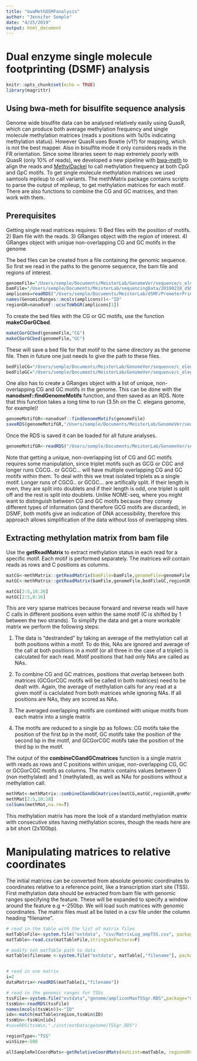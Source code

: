 ```yaml
---
title: "bwaMethDSMFanalysis"
author: "Jennifer Semple"
date: "4/25/2019"
output: html_document
---
```


# Dual enzyme single molecule footprinting (DSMF) analysis

```r
knitr::opts_chunk$set(echo = TRUE)
library(magrittr)
```

## Using bwa-meth for bisulfite sequence analysis

Genome wide bisulfite data can be analysed relatively easily using QuasR, which can produce both average methylation frequency and single molecule methylation matrices (reads x positions with 1s/0s indicating methylation status). However QuasR uses Bowtie (v1?) for mapping, which is not the best mapper. Also in bisulfite mode it only considers reads in the FR orientation. Since some libraries seem to map extremely poorly with QuasR (only 10% of reads), we developed a new pipeline with [bwa-meth](https://github.com/brentp/bwa-meth) to align the reads and [MethylDackel](https://github.com/dpryan79/MethylDackel) to call methylation frequency at both CpG and GpC motifs. To get single molecule methylation matrices we used samtools mpileup to call variants. The methMatrix package contains scripts to parse the output of mpileup, to get methylation matrices for each motif. There are also functions to combine the CG and GC matrices, and then work with them.

## Prerequisites

Getting single read matrices requires: 
1) Bed files with the position of motifs.
2) Bam file with the reads. 
3) GRanges object with the region of interest.
4) GRanges object with unique non-overlapping CG and GC motifs in the genome

The bed files can be created from a file containing the genomic sequence. So first we read in the paths to the genome sequence, the bam file and regions of interest.
```r
genomeFile="/Users/semple/Documents/MeisterLab/GenomeVer/sequence/c_elegans.PRJNA13758.WS250.genomic.fa"
bamFile="/Users/semple/Documents/MeisterLab/sequencingData/20190218_dSMFv016v020_N2gw_2x150pe/properpair/aln/dS16N2gw_20190218.noOL.bam"
amplicons=readRDS("/Users/semple/Documents/MeisterLab/dSMF/PromoterPrimerDesign/usefulObjects/ampliconGR.RDS")
names(GenomicRanges::mcols(amplicons))<-"ID"
regionGR=nanodsmf::ucscToWbGR(amplicons[1])

```

To create the bed files with the CG or GC motifs, use the function **makeCGorGCbed**.
```r
makeCGorGCbed(genomeFile,"CG")
makeCGorGCbed(genomeFile,"GC")
```

These will save a bed file for that motif to the same directory as the genome file. Then in future one just needs to give the path to these files.

```r
bedFileCG="/Users/semple/Documents/MeisterLab/GenomeVer/sequence/c_elegans.PRJNA13758.WS250.genomic.CG.bed"
bedFileGC="/Users/semple/Documents/MeisterLab/GenomeVer/sequence/c_elegans.PRJNA13758.WS250.genomic.GC.bed"
```

One also has to create a GRanges object with a list of unique, non-overlapping CG and GC motifs in the genome. This can be done with the **nanodsmf::findGenomeMotifs** function, and then saved as an RDS. Note that this function takes a long time to run (3.5h on the C. elegans genome, for example)!

```r
genomeMotifGR<-nanodsmf::findGenomeMotifs(genomeFile)
saveRDS(genomeMotifGR,"/Users/semple/Documents/MeisterLab/GenomeVer/sequence/c_elegans.PRJNA13758.WS250.genomic.CGGC_motifs.RDS")
```

Once the RDS is saved it can be loaded for all future analyses.

```r
genomeMotifGR<-readRDS("/Users/semple/Documents/MeisterLab/GenomeVer/sequence/c_elegans.PRJNA13758.WS250.genomic.CGGC_motifs.RDS")
```

Note that getting a unique, non-overlapping list of CG and GC motifs requires some manipulation, since triplet motifs such as GCG or CGC and longer runs CGCG.. or GCGC... will have multiple overlapping CG and GC motifs within them. To deal with this we treat isolated triplets as a single motif. Longer runs of CGCG.. or GCGC... are artifically split. If their length is even, they are split into doublets and if their length is odd, one triplet is split off and the rest is split into doublets. Unlike NOME-seq, where you might want to distinguish between CG and GC motifs because they convey different types of information (and therefore GCG motifs are discarded), in DSMF, both motifs give an indication of DNA accessibility, therefore this approach allows simplification of the data without loss of overlapping sites.

## Extracting methylation matrix from bam file

Use the **getReadMatrix** to extract methylation status in each read for a specific motif. Each motif is performed separately. The matrices will contain reads as rows and C positions as columns. 

```r
matCG<-methMatrix::getReadMatrix(bamFile=bamFile,genomeFile=genomeFile,bedFile=bedFileCG,region=regionGR)
matGC<-methMatrix::getReadMatrix(bamFile,genomeFile,bedFileGC,regionGR)

matCG[2:5,18:26]
matGC[2:5,8:16]
```

This are very sparse matrices because forward and reverse reads will have C calls in different positions even within the same motif (C is shifted by 1 between the two strands). To simplify the data and get a more workable matrix we perform the following steps: 

1) The data is "destranded" by taking an average of the methylation call at both positions within a motif. To do this, NAs are ignored and average of the call at both positions in a motif (or all three in the case of a triplet) is calculated for each read. Motif positions that had only NAs are called as NAs.

2) To combine CG and GC matrices, positions that overlap between both matrices (GCGorCGC motifs will be called in both matrices) need to be dealt with. Again, the average of methylation calls for any read at a given motif is caclulated from both matrices while ignoring NAs. If all positions are NAs, they are scored as NAs. 

3) The averaged overlapping motifs are combined with unique motifs from each matrix into a single matrix

4) The motifs are reduced to a single bp as follows: CG motifs take the position of the first bp in the motif, GC motifs take the position of the second bp in the motif, and GCGorCGC motifs take the position of the third bp in the motif. 

The output of the **combineCGandGCmatrices** function is a single matrix with reads as rows and C positions within unique, non-overlapping CG, GC or GCGorCGC motifs as columns. The matrix contains values between 0 (non methylated) and 1 (methylated), as well as NAs for positions without a methylation call.

```r
methMat<-methMatrix::combineCGandGCmatrices(matCG,matGC,regionGR,gnmMotifGR)
methMat[2:5,10:18]
colSums(methMat,na.rm=T)

```

This methylation matrix has more the look of a standard methylation matrix with consecutive sites having methylation scores, though the reads here are a bit short (2x100bp).

# Manipulating matrices to relative coordinates

The initial matrices can be converted from absolute genomic coordinates to coordinates relative to a reference point, like a transcription start site (TSS). First methylation data should be extracted from bam file with genomic ranges specifying the feature. These will be expanded to specify a window around the feature e.g +-250bp. We will load such matrices with genomic coordinates. The matrix files must all be listed in a csv file under the column heading "filename". 

```r
# read in the table with the list of matrix files
matTableFile<-system.file("extdata", "csv/MatrixLog_ampTSS.csv", package="methMatrix", mustWork=TRUE)
matTable<-read.csv(matTableFile,stringsAsFactors=F)

# modify teh matTable path to data
matTable$filename <-system.file("extdata", matTable[,"filename"], package="methMatrix", mustWork=TRUE)


# read in one matrix
i=2
dataMatrix<-readRDS(matTable[i,"filename"])

# read in the genomic ranges for TSSs
tssFile<-system.file("extdata","genome/ampliconMaxTSSgr.RDS",package="methMatrix",mustWork=TRUE)
tssWin<-readRDS(tssFile)
names(mcols(tssWin))<-"ID"
idx<-match(matTable$region,tssWin$ID)
tssWin<-tssWin[idx]
#saveRDS(tssWin,"./inst/extData/genome/TSSgr.RDS")

regionType<-"TSS"
winSize<-500

allSampleRelCoordMats<-getRelativeCoordMats(matList=matTable, regionGRs=tssWin, regionType=regionType, anchorCoord=winSize/2)

```

